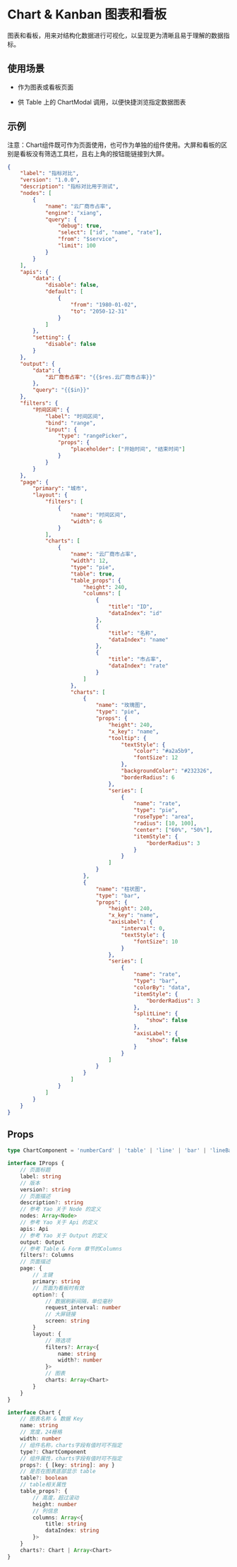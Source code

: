 # Chart & Kanban 图表和看板

图表和看板，用来对结构化数据进行可视化，以呈现更为清晰且易于理解的数据指标。

## 使用场景

- 作为图表或看板页面

- 供 Table 上的 ChartModal 调用，以便快捷浏览指定数据图表

## 示例

<Notice type='warning'>
	注意：Chart组件既可作为页面使用，也可作为单独的组件使用。大屏和看板的区别是看板没有筛选工具栏，且右上角的按钮能链接到大屏。
</Notice>

```json
{
	"label": "指标对比",
	"version": "1.0.0",
	"description": "指标对比用于测试",
	"nodes": [
		{
			"name": "云厂商市占率",
			"engine": "xiang",
			"query": {
				"debug": true,
				"select": ["id", "name", "rate"],
				"from": "$service",
				"limit": 100
			}
		}
	],
	"apis": {
		"data": {
			"disable": false,
			"default": [
				{
					"from": "1980-01-02",
					"to": "2050-12-31"
				}
			]
		},
		"setting": {
			"disable": false
		}
	},
	"output": {
		"data": {
			"云厂商市占率": "{{$res.云厂商市占率}}"
		},
		"query": "{{$in}}"
	},
	"filters": {
		"时间区间": {
			"label": "时间区间",
			"bind": "range",
			"input": {
				"type": "rangePicker",
				"props": {
					"placeholder": ["开始时间", "结束时间"]
				}
			}
		}
	},
	"page": {
		"primary": "城市",
		"layout": {
			"filters": [
				{
					"name": "时间区间",
					"width": 6
				}
			],
			"charts": [
				{
					"name": "云厂商市占率",
					"width": 12,
					"type": "pie",
					"table": true,
					"table_props": {
						"height": 240,
						"columns": [
							{
								"title": "ID",
								"dataIndex": "id"
							},
							{
								"title": "名称",
								"dataIndex": "name"
							},
							{
								"title": "市占率",
								"dataIndex": "rate"
							}
						]
					},
					"charts": [
						{
							"name": "玫瑰图",
							"type": "pie",
							"props": {
								"height": 240,
								"x_key": "name",
								"tooltip": {
									"textStyle": {
										"color": "#a2a5b9",
										"fontSize": 12
									},
									"backgroundColor": "#232326",
									"borderRadius": 6
								},
								"series": [
									{
										"name": "rate",
										"type": "pie",
										"roseType": "area",
										"radius": [10, 100],
										"center": ["60%", "50%"],
										"itemStyle": {
											"borderRadius": 3
										}
									}
								]
							}
						},
						{
							"name": "柱状图",
							"type": "bar",
							"props": {
								"height": 240,
								"x_key": "name",
								"axisLabel": {
									"interval": 0,
									"textStyle": {
										"fontSize": 10
									}
								},
								"series": [
									{
										"name": "rate",
										"type": "bar",
										"colorBy": "data",
										"itemStyle": {
											"borderRadius": 3
										},
										"splitLine": {
											"show": false
										},
										"axisLabel": {
											"show": false
										}
									}
								]
							}
						}
					]
				}
			]
		}
	}
}
```

## Props

```ts
type ChartComponent = 'numberCard' | 'table' | 'line' | 'bar' | 'lineBar' | 'map' | 'pie'

interface IProps {
	// 页面标题
	label: string
	// 版本
	version?: string
	// 页面描述
	description?: string
	// 参考 Yao 关于 Node 的定义
	nodes: Array<Node>
	// 参考 Yao 关于 Api 的定义
	apis: Api
	// 参考 Yao 关于 Output 的定义
	output: Output
	// 参考 Table & Form 章节的Columns
	filters?: Columns
	// 页面描述
	page: {
		// 主键
		primary: string
		// 页面为看板时有效
		option?: {
			// 数据刷新间隔，单位毫秒
			request_interval: number
			// 大屏链接
			screen: string
		}
		layout: {
			// 筛选项
			filters?: Array<{
				name: string
				width?: number
			}>
			// 图表
			charts: Array<Chart>
		}
	}
}

interface Chart {
	// 图表名称 & 数据 Key
	name: string
	// 宽度，24栅格
	width: number
	// 组件名称，charts字段有值时可不指定
	type?: ChartComponent
	// 组件属性，charts字段有值时可不指定
	props?: { [key: string]: any }
	// 是否在图表底部显示 table
	table?: boolean
	// table相关属性
	table_props?: {
		// 高度，超过滚动
		height: number
		// 列信息
		columns: Array<{
			title: string
			dataIndex: string
		}>
	}
	charts?: Chart | Array<Chart>
}
```
